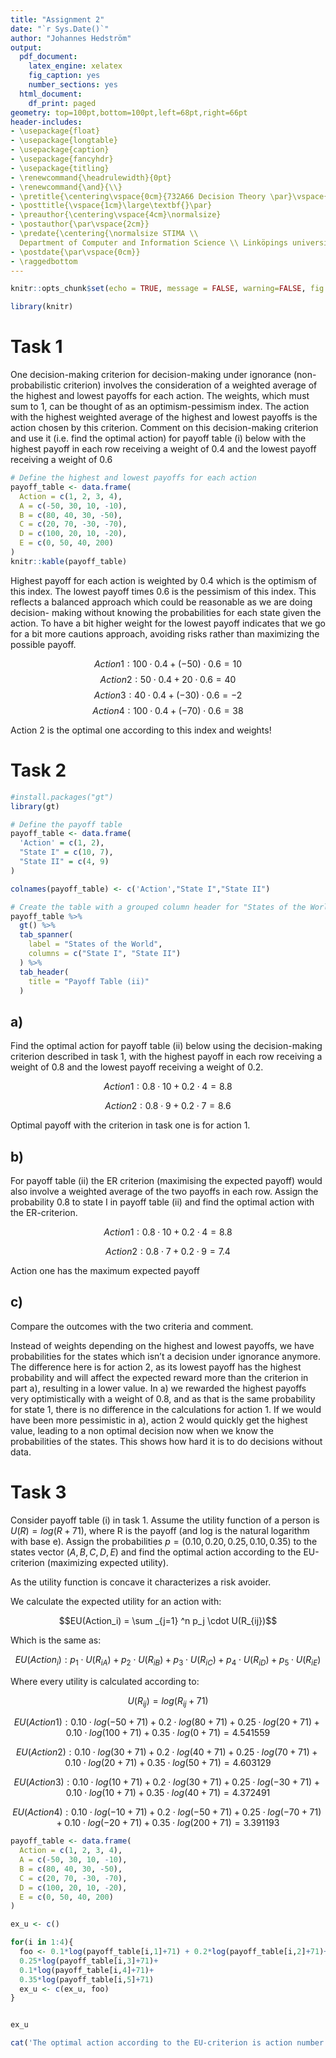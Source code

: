 ```yaml
---
title: "Assignment 2"
date: "`r Sys.Date()`"
author: "Johannes Hedström"
output:
  pdf_document:
    latex_engine: xelatex
    fig_caption: yes
    number_sections: yes
  html_document:
    df_print: paged
geometry: top=100pt,bottom=100pt,left=68pt,right=66pt
header-includes:
- \usepackage{float}
- \usepackage{longtable}
- \usepackage{caption}
- \usepackage{fancyhdr}
- \usepackage{titling}
- \renewcommand{\headrulewidth}{0pt}
- \renewcommand{\and}{\\}
- \pretitle{\centering\vspace{0cm}{732A66 Decision Theory \par}\vspace{5cm}\Huge\textbf}
- \posttitle{\vspace{1cm}\large\textbf{}\par}
- \preauthor{\centering\vspace{4cm}\normalsize}
- \postauthor{\par\vspace{2cm}}
- \predate{\centering{\normalsize STIMA \\
  Department of Computer and Information Science \\ Linköpings universitet \par}}
- \postdate{\par\vspace{0cm}}
- \raggedbottom
---
```



<!-- page number pos -->
\fancyhf{}
\fancyfoot[C]{\thepage}
\pagestyle{fancy}

<!-- no page nr on first page  -->
\pagenumbering{gobble}

<!-- Anger sidbrytning -->
\clearpage

<!-- creating the table of contents -->
\setcounter{tocdepth}{3}
\tableofcontents

<!-- new page -->
\clearpage

<!-- starting the count on 1 after the contents -->
\pagenumbering{arabic}
\setcounter{page}{1}

```r
knitr::opts_chunk$set(echo = TRUE, message = FALSE, warning=FALSE, fig.width = 5, fig.height = 3, fig.align = 'center', digits=10)

```

```r
library(knitr)
```


# Task 1

One decision-making criterion for decision-making under ignorance (non-probabilistic
criterion) involves the consideration of a weighted average of the highest and lowest
payoffs for each action. The weights, which must sum to 1, can be thought of as an
optimism-pessimism index. The action with the highest weighted average of the highest
and lowest payoffs is the action chosen by this criterion.
Comment on this decision-making criterion and use it (i.e. find the optimal action) for
payoff table (i) below with the highest payoff in each row receiving a weight of 0.4 and
the lowest payoff receiving a weight of 0.6

```r
# Define the highest and lowest payoffs for each action
payoff_table <- data.frame(
  Action = c(1, 2, 3, 4),
  A = c(-50, 30, 10, -10),
  B = c(80, 40, 30, -50),
  C = c(20, 70, -30, -70),
  D = c(100, 20, 10, -20),
  E = c(0, 50, 40, 200)
)
knitr::kable(payoff_table)
```

Highest payoff for each action is weighted by 0.4 which is the optimism of this index. The lowest payoff times 0.6 is the pessimism of this index. This reflects a balanced approach which could be reasonable as we are doing decision- making without knowing the probabilities for each state given the action. To have a bit higher weight for the lowest payoff indicates that we go for a bit more cautions approach, avoiding risks rather than maximizing the possible payoff. 


$$Action 1: 100\cdot 0.4 + (-50)\cdot 0.6 =10 $$
$$Action 2: 50\cdot 0.4 + 20\cdot 0.6  = 40 $$
$$Action 3: 40\cdot 0.4 + (-30)\cdot 0.6 = -2$$
$$Action 4: 100\cdot 0.4 + (-70)\cdot 0.6 = 38$$

Action 2 is the optimal one according to this index and weights!



\newpage

# Task 2


```r

#install.packages("gt")
library(gt)

# Define the payoff table
payoff_table <- data.frame(
  'Action' = c(1, 2),
  "State I" = c(10, 7),
  "State II" = c(4, 9)
)

colnames(payoff_table) <- c('Action',"State I","State II")

# Create the table with a grouped column header for "States of the World"
payoff_table %>%
  gt() %>%
  tab_spanner(
    label = "States of the World",
    columns = c("State I", "State II")
  ) %>%
  tab_header(
    title = "Payoff Table (ii)"
  )


```

## a)

Find the optimal action for payoff table (ii) below using the decision-making criterion described in task 1, with the highest payoff in each row receiving a weight of 0.8 and the lowest payoff receiving a weight of 0.2.
 
$$Action 1: 0.8 \cdot 10 + 0.2 \cdot 4 = 8.8 $$

$$Action 2: 0.8 \cdot 9 + 0.2 \cdot 7 = 8.6 $$

Optimal payoff with the criterion in task one is for action 1.


## b)

For payoff table (ii) the ER criterion (maximising the expected payoff) would also involve a weighted average of the two payoffs in each row. Assign the probability 0.8 to state I in payoff table (ii) and find the optimal action with the ER-criterion.


$$Action 1: 0.8 \cdot 10 + 0.2 \cdot 4 = 8.8 $$

$$Action 2: 0.8 \cdot 7 + 0.2 \cdot 9 = 7.4 $$

Action one has the maximum expected payoff

## c)
Compare the outcomes with the two criteria and comment.

Instead of weights depending on the highest and lowest payoffs, we have probabilities for the states which isn't a decision under ignorance anymore. The difference here is for action 2, as its lowest payoff has the highest probability and will affect the expected reward more than the criterion in part a), resulting in a lower value. In a) we rewarded the highest payoffs very optimistically with a weight of 0.8, and as that is the same probability for state 1, there is no difference in the calculations for action 1. If we would have been more pessimistic in a), action 2 would quickly get the highest value, leading to a non optimal decision now when we know the probabilities of the states. This shows how hard it is to do decisions without data.


# Task 3

Consider payoff table (i) in task 1. Assume the utility function of a person is
$U(R) = log(R+71)$, where R is the payoff (and log is the natural logarithm with base e).
Assign the probabilities $p = (0.10, 0.20, 0.25, 0.10, 0.35)$ to the states vector $(A, B, C,D, E)$ and find the optimal action according to the EU-criterion (maximizing expected utility).


As the utility function is concave it characterizes a risk avoider.

We calculate the expected utility for an action with:

$$EU(Action_i) = \sum _{j=1} ^n p_j \cdot U(R_{ij})$$

Which is the same as:

$$EU(Action_i) : p_1 \cdot U(R_{iA})+ p_2 \cdot U(R_{iB})+p_3 \cdot U(R_{iC})+p_4 \cdot U(R_{iD})+p_5 \cdot U(R_{iE}) $$

Where every utility is calculated according to:

$$U(R_{ij}) = log(R_{ij} + 71)$$ 

$$EU(Action 1): 0.10 \cdot log(-50 +71)+ 0.2 \cdot log(80 +71)+0.25 \cdot log(20 +71)+0.10 \cdot log(100 +71)+0.35 \cdot log(0 +71) = 4.541559 $$


$$EU(Action 2): 0.10 \cdot log(30 +71)+ 0.2 \cdot log(40 +71)+0.25 \cdot log(70 +71)+0.10 \cdot log(20 +71)+0.35 \cdot log(50 +71) = 4.603129 $$


$$EU(Action 3): 0.10 \cdot log(10 +71)+ 0.2 \cdot log(30 +71)+0.25 \cdot log(-30 +71)+0.10 \cdot log(10 +71)+0.35 \cdot log(40 +71) =4.372491 $$


$$EU(Action 4): 0.10 \cdot log(-10 +71)+ 0.2 \cdot log(-50 +71)+0.25 \cdot log(-70 +71)+0.10 \cdot log(-20 +71)+0.35 \cdot log(200 +71) =3.391193 $$

```r

payoff_table <- data.frame(
  Action = c(1, 2, 3, 4),
  A = c(-50, 30, 10, -10),
  B = c(80, 40, 30, -50),
  C = c(20, 70, -30, -70),
  D = c(100, 20, 10, -20),
  E = c(0, 50, 40, 200)
)

ex_u <- c()

for(i in 1:4){
  foo <- 0.1*log(payoff_table[i,1]+71) + 0.2*log(payoff_table[i,2]+71)+
  0.25*log(payoff_table[i,3]+71)+
  0.1*log(payoff_table[i,4]+71)+
  0.35*log(payoff_table[i,5]+71)
  ex_u <- c(ex_u, foo)  
}


ex_u

cat('The optimal action according to the EU-criterion is action number', which.max(ex_u))
```




